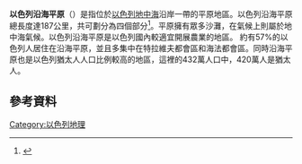 '''以色列沿海平原'''（{{lang-he|מישור החוף}}）是指位於[[以色列|以色列]][[地中海|地中海]]沿岸一帶的平原地區。以色列沿海平原總長度達187公里，共可劃分為四個部分<ref name="thinkquest">{{cite web |url=http://library.thinkquest.org/26823/georegions.htm |title=Geographic Regions |accessdate=2008-01-14 |deadurl=yes |archiveurl=https://web.archive.org/web/20080104034308/http://library.thinkquest.org/26823/georegions.htm |archivedate=2008-01-04 }}</ref>。平原擁有眾多沙灘，在氣候上則屬於地中海氣候。以色列沿海平原是以色列國內較適宜開展農業的地區。 約有57%的以色列人居住在沿海平原，並且多集中在特拉維夫都會區和海法都會區。同時沿海平原也是以色列猶太人人口比例較高的地區，這裡的432萬人口中，420萬人是猶太人。

==參考資料==
{{Reflist}}

[[Category:以色列地理|Category:以色列地理]]